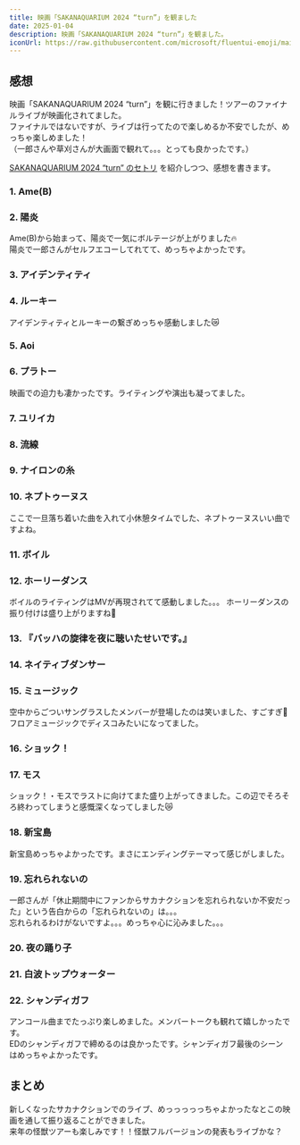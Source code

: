 ---
title: 映画「SAKANAQUARIUM 2024 “turn”」を観ました
date: 2025-01-04
description: 映画「SAKANAQUARIUM 2024 “turn”」を観ました。
iconUrl: https://raw.githubusercontent.com/microsoft/fluentui-emoji/main/assets/Shark/Flat/shark_flat.svg
---

## 感想

映画「SAKANAQUARIUM 2024 “turn”」を観に行きました！ツアーのファイナルライブが映画化されてました。  
ファイナルではないですが、ライブは行ってたので楽しめるか不安でしたが、めっちゃ楽しめました！  
（一郎さんや草刈さんが大画面で観れて。。。とっても良かったです。）

 [SAKANAQUARIUM 2024 “turn” のセトリ](https://jvcmusic.lnk.to/sakanaction_turnday2!share) を紹介しつつ、感想を書きます。

### 1. Ame(B)
### 2. 陽炎

Ame(B)から始まって、陽炎で一気にボルテージが上がりました🔥  
陽炎で一郎さんがセルフエコーしてれてて、めっちゃよかったです。  

### 3. アイデンティティ
### 4. ルーキー

アイデンティティとルーキーの繋ぎめっちゃ感動しました😿

### 5. Aoi
### 6. プラトー

映画での迫力も凄かったです。ライティングや演出も凝ってました。  

### 7. ユリイカ
### 8. 流線
### 9. ナイロンの糸
### 10. ネプトゥーヌス

ここで一旦落ち着いた曲を入れて小休憩タイムでした、ネプトゥーヌスいい曲ですよね。

### 11. ボイル
### 12. ホーリーダンス

ボイルのライティングはMVが再現されてて感動しました。。。
ホーリーダンスの振り付けは盛り上がりますね💪  

### 13. 『バッハの旋律を夜に聴いたせいです。』
### 14. ネイティブダンサー
### 15. ミュージック

空中からごついサングラスしたメンバーが登場したのは笑いました、すごすぎ🤣  
フロアミュージックでディスコみたいになってました。

### 16. ショック！
### 17. モス  

ショック！・モスでラストに向けてまた盛り上がってきました。この辺でそろそろ終わってしまうと感慨深くなってしました😿 

### 18. 新宝島

新宝島めっちゃよかったです。まさにエンディングテーマって感じがしました。  

### 19. 忘れられないの

一郎さんが「休止期間中にファンからサカナクションを忘れられないか不安だった」という告白からの「忘れられないの」は。。。  
忘れられるわけがないですよ。。。めっちゃ心に沁みました。。。

### 20. 夜の踊り子
### 21. 白波トップウォーター
### 22. シャンディガフ

アンコール曲までたっぷり楽しめました。メンバートークも観れて嬉しかったです。  
EDのシャンディガフで締めるのは良かったです。シャンディガフ最後のシーンはめっちゃよかったです。

## まとめ

新しくなったサカナクションでのライブ、めっっっっっちゃよかったなとこの映画を通して振り返ることができました。  
来年の怪獣ツアーも楽しみです！！怪獣フルバージョンの発表もライブかな？
